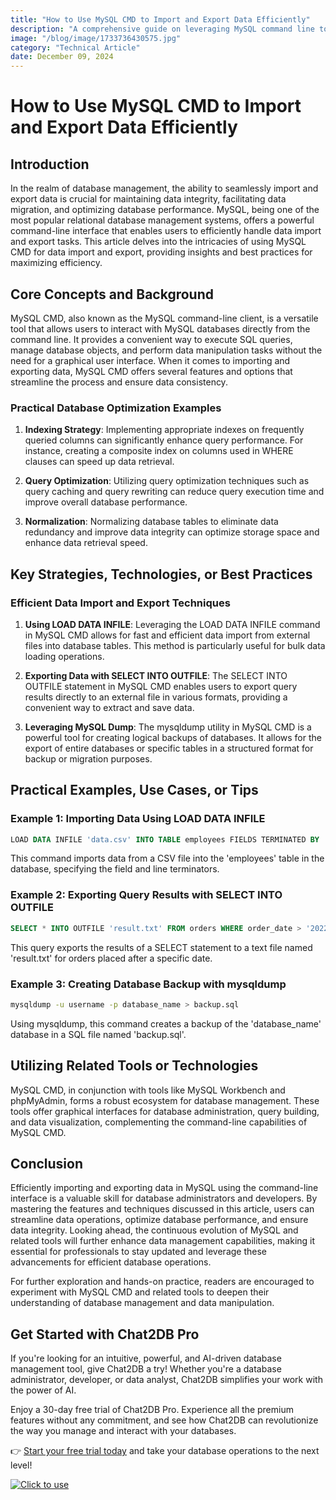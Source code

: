 ```yaml
---
title: "How to Use MySQL CMD to Import and Export Data Efficiently"
description: "A comprehensive guide on leveraging MySQL command line tools for efficient data import and export operations."
image: "/blog/image/1733736430575.jpg"
category: "Technical Article"
date: December 09, 2024
---
```


# How to Use MySQL CMD to Import and Export Data Efficiently


<Authors date="December 09, 2024">
  <Author name="Rowan Hill" link="https://chat2db.ai" />
</Authors>

## Introduction

In the realm of database management, the ability to seamlessly import and export data is crucial for maintaining data integrity, facilitating data migration, and optimizing database performance. MySQL, being one of the most popular relational database management systems, offers a powerful command-line interface that enables users to efficiently handle data import and export tasks. This article delves into the intricacies of using MySQL CMD for data import and export, providing insights and best practices for maximizing efficiency.

## Core Concepts and Background

MySQL CMD, also known as the MySQL command-line client, is a versatile tool that allows users to interact with MySQL databases directly from the command line. It provides a convenient way to execute SQL queries, manage database objects, and perform data manipulation tasks without the need for a graphical user interface. When it comes to importing and exporting data, MySQL CMD offers several features and options that streamline the process and ensure data consistency.

### Practical Database Optimization Examples

1. **Indexing Strategy**: Implementing appropriate indexes on frequently queried columns can significantly enhance query performance. For instance, creating a composite index on columns used in WHERE clauses can speed up data retrieval.

2. **Query Optimization**: Utilizing query optimization techniques such as query caching and query rewriting can reduce query execution time and improve overall database performance.

3. **Normalization**: Normalizing database tables to eliminate data redundancy and improve data integrity can optimize storage space and enhance data retrieval speed.

## Key Strategies, Technologies, or Best Practices

### Efficient Data Import and Export Techniques

1. **Using LOAD DATA INFILE**: Leveraging the LOAD DATA INFILE command in MySQL CMD allows for fast and efficient data import from external files into database tables. This method is particularly useful for bulk data loading operations.

2. **Exporting Data with SELECT INTO OUTFILE**: The SELECT INTO OUTFILE statement in MySQL CMD enables users to export query results directly to an external file in various formats, providing a convenient way to extract and save data.

3. **Leveraging MySQL Dump**: The mysqldump utility in MySQL CMD is a powerful tool for creating logical backups of databases. It allows for the export of entire databases or specific tables in a structured format for backup or migration purposes.

## Practical Examples, Use Cases, or Tips

### Example 1: Importing Data Using LOAD DATA INFILE

```sql
LOAD DATA INFILE 'data.csv' INTO TABLE employees FIELDS TERMINATED BY ',' LINES TERMINATED BY '\n';
```

This command imports data from a CSV file into the 'employees' table in the database, specifying the field and line terminators.

### Example 2: Exporting Query Results with SELECT INTO OUTFILE

```sql
SELECT * INTO OUTFILE 'result.txt' FROM orders WHERE order_date > '2022-01-01';
```

This query exports the results of a SELECT statement to a text file named 'result.txt' for orders placed after a specific date.

### Example 3: Creating Database Backup with mysqldump

```bash
mysqldump -u username -p database_name > backup.sql
```

Using mysqldump, this command creates a backup of the 'database_name' database in a SQL file named 'backup.sql'.

## Utilizing Related Tools or Technologies

MySQL CMD, in conjunction with tools like MySQL Workbench and phpMyAdmin, forms a robust ecosystem for database management. These tools offer graphical interfaces for database administration, query building, and data visualization, complementing the command-line capabilities of MySQL CMD.

## Conclusion

Efficiently importing and exporting data in MySQL using the command-line interface is a valuable skill for database administrators and developers. By mastering the features and techniques discussed in this article, users can streamline data operations, optimize database performance, and ensure data integrity. Looking ahead, the continuous evolution of MySQL and related tools will further enhance data management capabilities, making it essential for professionals to stay updated and leverage these advancements for efficient database operations.

For further exploration and hands-on practice, readers are encouraged to experiment with MySQL CMD and related tools to deepen their understanding of database management and data manipulation.

## Get Started with Chat2DB Pro

If you're looking for an intuitive, powerful, and AI-driven database management tool, give Chat2DB a try! Whether you're a database administrator, developer, or data analyst, Chat2DB simplifies your work with the power of AI.

Enjoy a 30-day free trial of Chat2DB Pro. Experience all the premium features without any commitment, and see how Chat2DB can revolutionize the way you manage and interact with your databases.

👉 [Start your free trial today](https://chat2db.ai/pricing) and take your database operations to the next level!


[![Click to use](/image/blog/bg/chat2db.jpg)](https://chat2db.ai/)
